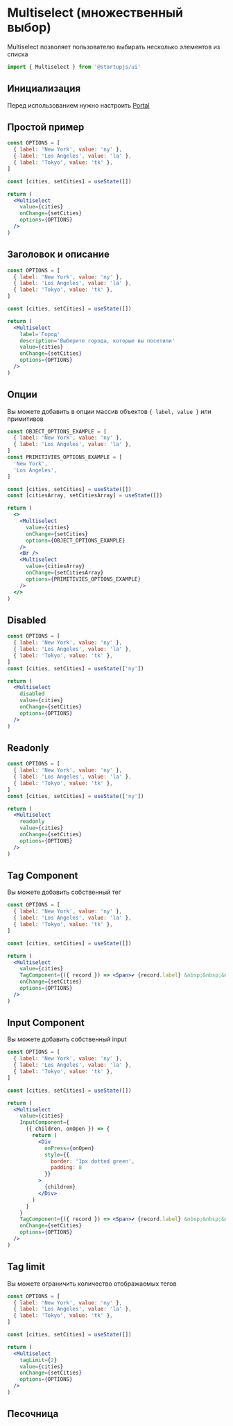 
# Multiselect (множественный выбор)

Multiselect позволяет пользователю выбирать несколько элементов из списка

```jsx
import { Multiselect } from '@startupjs/ui'
```

## Инициализация

Перед использованием нужно настроить [Portal](/docs/components/Portal)

## Простой пример

```jsx example
const OPTIONS = [
  { label: 'New York', value: 'ny' },
  { label: 'Los Angeles', value: 'la' },
  { label: 'Tokyo', value: 'tk' },
]

const [cities, setCities] = useState([])

return (
  <Multiselect
    value={cities}
    onChange={setCities}
    options={OPTIONS}
  />
)
```

## Заголовок и описание

```jsx example
const OPTIONS = [
  { label: 'New York', value: 'ny' },
  { label: 'Los Angeles', value: 'la' },
  { label: 'Tokyo', value: 'tk' },
]

const [cities, setCities] = useState([])

return (
  <Multiselect
    label='Город'
    description='Выберите города, которые вы посетили'
    value={cities}
    onChange={setCities}
    options={OPTIONS}
  />
)
```

## Опции

Вы можете добавить в опции массив объектов ```{ label, value }``` или примитивов

```jsx example
const OBJECT_OPTIONS_EXAMPLE = [
  { label: 'New York', value: 'ny' },
  { label: 'Los Angeles', value: 'la' },
]
const PRIMITIVIES_OPTIONS_EXAMPLE = [
  'New York',
  'Los Angeles',
]

const [cities, setCities] = useState([])
const [citiesArray, setCitiesArray] = useState([])

return (
  <>
    <Multiselect
      value={cities}
      onChange={setCities}
      options={OBJECT_OPTIONS_EXAMPLE}
    />
    <Br />
    <Multiselect
      value={citiesArray}
      onChange={setCitiesArray}
      options={PRIMITIVIES_OPTIONS_EXAMPLE}
    />
  </>
)
```

## Disabled

```jsx example
const OPTIONS = [
  { label: 'New York', value: 'ny' },
  { label: 'Los Angeles', value: 'la' },
  { label: 'Tokyo', value: 'tk' },
]
const [cities, setCities] = useState(['ny'])

return (
  <Multiselect
    disabled
    value={cities}
    onChange={setCities}
    options={OPTIONS}
  />
)
```

## Readonly

```jsx example
const OPTIONS = [
  { label: 'New York', value: 'ny' },
  { label: 'Los Angeles', value: 'la' },
  { label: 'Tokyo', value: 'tk' },
]
const [cities, setCities] = useState(['ny'])

return (
  <Multiselect
    readonly
    value={cities}
    onChange={setCities}
    options={OPTIONS}
  />
)
```

## Tag Component

Вы можете добавить собственный тег

```jsx example
const OPTIONS = [
  { label: 'New York', value: 'ny' },
  { label: 'Los Angeles', value: 'la' },
  { label: 'Tokyo', value: 'tk' },
]

const [cities, setCities] = useState([])

return (
  <Multiselect
    value={cities}
    TagComponent={({ record }) => <Span>✔ {record.label} &nbsp;&nbsp;&nbsp;&nbsp;</Span>}
    onChange={setCities}
    options={OPTIONS}
  />
)
```

## Input Component

Вы можете добавить собственный input

```jsx example
const OPTIONS = [
  { label: 'New York', value: 'ny' },
  { label: 'Los Angeles', value: 'la' },
  { label: 'Tokyo', value: 'tk' },
]

const [cities, setCities] = useState([])

return (
  <Multiselect
    value={cities}
    InputComponent={
      ({ children, onOpen }) => {
        return (
          <Div
            onPress={onOpen}
            style={{
              border: '1px dotted green',
              padding: 8
            }}
          >
            {children}
          </Div>
        )
      }
    }
    TagComponent={({ record }) => <Span>✔ {record.label} &nbsp;&nbsp;&nbsp;&nbsp;</Span>}
    onChange={setCities}
    options={OPTIONS}
  />
)
```

## Tag limit

Вы можете ограничить количество отображаемых тегов

```jsx example
const OPTIONS = [
  { label: 'New York', value: 'ny' },
  { label: 'Los Angeles', value: 'la' },
  { label: 'Tokyo', value: 'tk' },
]

const [cities, setCities] = useState([])

return (
  <Multiselect
    tagLimit={2}
    value={cities}
    onChange={setCities}
    options={OPTIONS}
  />
)
```

## Песочница

<MultiSelectSandbox />
